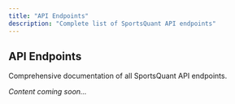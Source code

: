 ```yaml
---
title: "API Endpoints"
description: "Complete list of SportsQuant API endpoints"
---
```


## API Endpoints

Comprehensive documentation of all SportsQuant API endpoints.

*Content coming soon...* 
